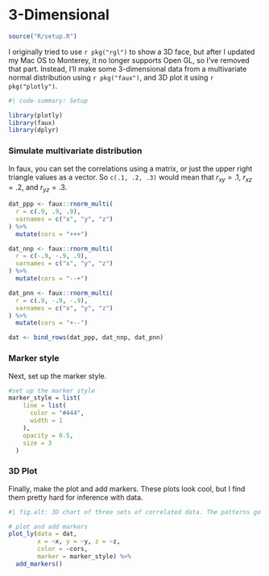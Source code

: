 # 3-Dimensional

```r
source("R/setup.R")
```

I originally tried to use `r pkg("rgl")` to show a 3D face, but after I updated my Mac OS to Monterey, it no longer supports Open GL, so I've removed that part. Instead, I'll make some 3-dimensional data from a multivariate normal distribution using `r pkg("faux")`, and 3D plot it using `r pkg("plotly")`.

```r
#| code-summary: Setup

library(plotly)
library(faux)
library(dplyr)
```

### Simulate multivariate distribution

In faux, you can set the correlations using a matrix, or just the upper right triangle values as a vector. So `c(.1, .2, .3)` would mean that $r_{xy} = .1$, $r_{xz} = .2$, and $r_{yz} = .3$.

```r
dat_ppp <- faux::rnorm_multi(
  r = c(.9, .9, .9),
  varnames = c("x", "y", "z")
) %>%
  mutate(cors = "+++")

dat_nnp <- faux::rnorm_multi(
  r = c(-.9, -.9, .9),
  varnames = c("x", "y", "z")
) %>%
  mutate(cors = "--+")

dat_pnn <- faux::rnorm_multi(
  r = c(.9, -.9, -.9),
  varnames = c("x", "y", "z")
) %>%
  mutate(cors = "+--")

dat <- bind_rows(dat_ppp, dat_nnp, dat_pnn)
```

### Marker style

Next, set up the marker style.

```r
#set up the marker style
marker_style = list(
    line = list(
      color = "#444", 
      width = 1
    ), 
    opacity = 0.5,
    size = 3
  )
```


### 3D Plot

Finally, make the plot and add markers. These plots look cool, but I find them pretty hard for inference with data.

```r
#| fig.alt: 3D chart of three sets of correlated data. The patterns go from corner to corner of the box. Click on points to show their x, y and z coordinates.

# plot and add markers
plot_ly(data = dat,
        x = ~x, y = ~y, z = ~z, 
        color = ~cors,
        marker = marker_style) %>%
  add_markers()
```
